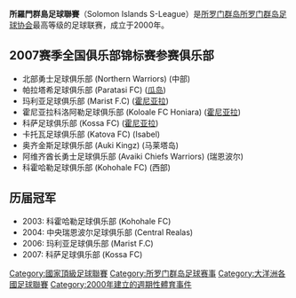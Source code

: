{{Unreferenced|time=2021-02-11}}
{{Update|time=2021-01-01}}
'''所羅門群島足球聯賽'''（Solomon Islands S-League）是[[所罗门群岛|所罗门群岛]][[所罗门群岛足球协会|所罗门群岛足球协会]]最高等级的足球联赛，成立于2000年。

== 2007赛季全国俱乐部锦标赛参赛俱乐部 ==
* 北部勇士足球俱乐部 (Northern Warriors) (中部)
* 帕拉塔希足球俱乐部 (Paratasi FC) ([[瓜达尔卡纳尔岛|瓜岛]])
* 玛利亚足球俱乐部 (Marist F.C) ([[霍尼亚拉|霍尼亚拉]]) 
* 霍尼亚拉科洛阿勒足球俱乐部 (Koloale FC Honiara) ([[霍尼亚拉|霍尼亚拉]])
* 科萨足球俱乐部 (Kossa FC) ([[霍尼亚拉|霍尼亚拉]]) 
* 卡托瓦足球俱乐部 (Katova FC) (Isabel)
* 奥齐金斯足球俱乐部 (Auki Kingz) (马莱塔岛)
* 阿维齐酋长勇士足球俱乐部 (Avaiki Chiefs Warriors) (瑞恩波尔)
* 科霍哈勒足球俱乐部 (Kohohale FC) (西部)

== 历届冠军 ==
* 2003: 科霍哈勒足球俱乐部 (Kohohale FC)
* 2004: 中央瑞恩波尔足球俱乐部 (Central Realas)
* 2006: 玛利亚足球俱乐部 (Marist F.C)
* 2007: 科萨足球俱乐部 (Kossa FC)

{{fb start}}
{{所罗门群岛足球}}
{{fb end}}
{{OFC leagues}}

[[Category:國家頂級足球聯賽|Category:國家頂級足球聯賽]]
[[Category:所罗门群岛足球赛事|Category:所罗门群岛足球赛事]]
[[Category:大洋洲各國足球聯賽|Category:大洋洲各國足球聯賽]]
[[Category:2000年建立的週期性體育事件|Category:2000年建立的週期性體育事件]]